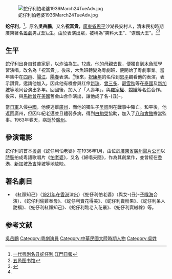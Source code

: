 [[File:蛇仔利怕老婆1936March24TueAdv.jpg|thumb]]

'''蛇仔利'''，{{BD|1885年||1963年|}}<ref name="jmrb">[http://e.jmrb.com/m/2005/08/17/09/m_70973.shtml 一代粤剧名丑蛇仔利]{{Dead link|date=2018年6月 |bot=InternetArchiveBot |fix-attempted=no }},[[江門日報|江門日報]]</ref>，原名'''吳岳鵬'''，又名'''祝富貴'''，[[廣東省|廣東省]][[恩平|恩平]]沙湖長安村人，清末民初時期廣東著名[[粵劇|粵劇]]男[[丑生|-{丑}-生]]。由於表演出眾，被稱為“笑料大王”、“诙谐大王”。<ref>[http://219.130.135.92/jmhq/list.asp?id=73 五邑图书馆]{{Dead link|date=2018年6月 |bot=InternetArchiveBot |fix-attempted=no }}</ref><ref>{{Cite web |url=http://www.huadu.gov.cn:8080/was40/detail?record=376&channelid=4374 |title=闲话利伯（蛇仔利） |access-date=2008-02-01 |archive-date=2005-04-26 |archive-url=https://web.archive.org/web/20050426014512/http://www.huadu.gov.cn:8080/was40/detail?record=376&channelid=4374 |dead-url=no }}</ref>

==生平==
蛇仔利出身自貧苦家庭，以炸油為生。12歲，他的[[母親|母親]]去世，便獨自到[[木魚|木魚]]班學習演唱，改名為「祝富貴」。後來，木魚班轉變為粵劇班，便開始了粵劇事業。當年集中在[[四邑|四邑]]、[[陽江|陽江]]、[[陽春|陽春]]表演。<ref name="jmrb" />後來，[[祝康年戲班|祝康年]]的名伶到[[恩平|恩平]]觀看他的表演，表示讚賞，邀請他加入。因此他有機會與红伶[[新珠|新珠]]、[[曾三多|曾三多]]、[[靓雪秋|靓雪秋]]等在[[泰國|泰國]]及[[新加坡|新加坡]]等地同台演出多年。回國後，加入了「人壽年」，與[[羅家權|羅家權]]、[[嫦娥_(伶人)|嫦娥]]等名[[伶|伶]]合作。後來，與[[馬師曾|馬師曾]]在[[美國|美國]]舊金山合作演出，讓他成了名-{丑}-。

當[[日軍|日軍]]入侵[[中國|中國]]，他便逃離[[廣州|廣州]]，而他的獨生子[[吴凱|吴凱]]則在戰事中陣亡。和平後，他返回廣州，但因年紀老邁並且體弱多病，得到[[白駒榮|白駒榮]]協助，加入了[[八和會館|八和會館]]擔當監事。1963年春天，病逝於[[廣州|廣州]]。

==參演電影==
蛇仔利的首本[[粵劇|粵劇]]《蛇仔利怕老婆》在1936年1月，由位於[[廣東省|廣東省]][[廣州聲片公司|廣州聲片公司]]以[[時裝|時裝]]拍成粵語歌唱片《[[怕老婆_(電影)|怕老婆]]》，又名《婦唱夫隨》，作為其創業作，並曾經在[[香港|香港]]、[[新加坡|新加坡]]及[[吉隆坡|吉隆坡]]等地放映。

==著名劇目==
*《紅顏知己》（[[1921年|1921年]]在[[香港|香港]]演出）《蛇仔利怕老婆》（與女-{丑}-[[子喉海|子喉海]]合演）、《蛇仔利偷雞奉母》、《蛇仔利賣花得美》、《蛇仔利賣粉果》、《蛇仔利呆人艷福》、《蛇仔利紅顏知己》、《蛇仔利臨老入花叢》、《蛇仔利賣絨線》等。

==参考文献==
<div class="references-small">
<references />
</div>

[[Category:恩平人|吳岳鵬]]
[[Category:粵劇演員|Category:粵劇演員]]
[[Category:中華民國大陸時期人物|Category:中華民國大陸時期人物]]
[[Category:吳姓|Category:吳姓]]